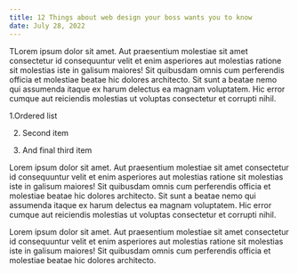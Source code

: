 ```yaml
---
title: 12 Things about web design your boss wants you to know
date: July 28, 2022
---
```


TLorem ipsum dolor sit amet. Aut praesentium molestiae sit amet consectetur id consequuntur velit et enim asperiores aut molestias ratione sit molestias iste in galisum maiores! Sit quibusdam omnis cum perferendis officia et molestiae beatae hic dolores architecto. Sit sunt a beatae nemo qui assumenda itaque ex harum delectus ea magnam voluptatem. Hic error cumque aut reiciendis molestias ut voluptas consectetur et corrupti nihil.

1.Ordered list

2. Second item

3. And final third item

Lorem ipsum dolor sit amet. Aut praesentium molestiae sit amet consectetur id consequuntur velit et enim asperiores aut molestias ratione sit molestias iste in galisum maiores! Sit quibusdam omnis cum perferendis officia et molestiae beatae hic dolores architecto. Sit sunt a beatae nemo qui assumenda itaque ex harum delectus ea magnam voluptatem. Hic error cumque aut reiciendis molestias ut voluptas consectetur et corrupti nihil.

Lorem ipsum dolor sit amet. Aut praesentium molestiae sit amet consectetur id consequuntur velit et enim asperiores aut molestias ratione sit molestias iste in galisum maiores! Sit quibusdam omnis cum perferendis officia et molestiae beatae hic dolores architecto.
